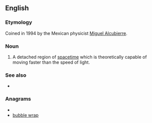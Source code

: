 ==English==


===Etymology===

Coined in 1994 by the Mexican physicist [[w:Miguel Alcubierre|Miguel Alcubierre]].

===Noun===
{{en-noun|sg=[[warp]] [[bubble]]}}

#{{astrophysics|science fiction}} A detached region of [[spacetime]] which is theoretically capable of moving faster than the speed of light.

===See also===
*{{pedialite|Alcubierre drive}}

===Anagrams===
* {{alphagram|abbbelpruw}}
* [[bubble wrap#English|bubble wrap]]